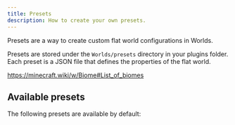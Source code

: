 ```yaml
---
title: Presets
description: How to create your own presets.
---
```



Presets are a way to create custom flat world configurations in Worlds.

Presets are stored under the `Worlds/presets` directory in your plugins folder.  
Each preset is a JSON file that defines the properties of the flat world.

https://minecraft.wiki/w/Biome#List_of_biomes

## Available presets

The following presets are available by default:

<Files>
  <Folder name="Worlds" defaultOpen>
    <Folder name="presets" defaultOpen>
      <a href="presets/classic-flat" target="_blank">
        <File name="classic-flat.json" />
      </a>
      <a href="presets/tunnelers-dream" target="_blank">
        <File name="tunnelers-dream.json" />
      </a>
      <a href="presets/water-world" target="_blank">
        <File name="water-world.json" />
      </a>
      <a href="presets/overworld" target="_blank">
        <File name="overworld.json" />
      </a>
      <a href="presets/snowy-kingdom" target="_blank">
        <File name="snowy-kingdom.json" />
      </a>
      <a href="presets/bottomless-pit" target="_blank">
        <File name="bottomless-pit.json" />
      </a>
      <a href="presets/desert" target="_blank">
        <File name="desert.json" />
      </a>
      <a href="presets/redstone-ready" target="_blank">
        <File name="redstone-ready.json" />
      </a>
      <a href="presets/the-void" target="_blank">
        <File name="the-void.json" />
      </a>
    </Folder>
    <Folder name="translations">
      <File name="worlds.properties" />
      <File name="worlds_german.properties" />
    </Folder>
  </Folder>
</Files>
